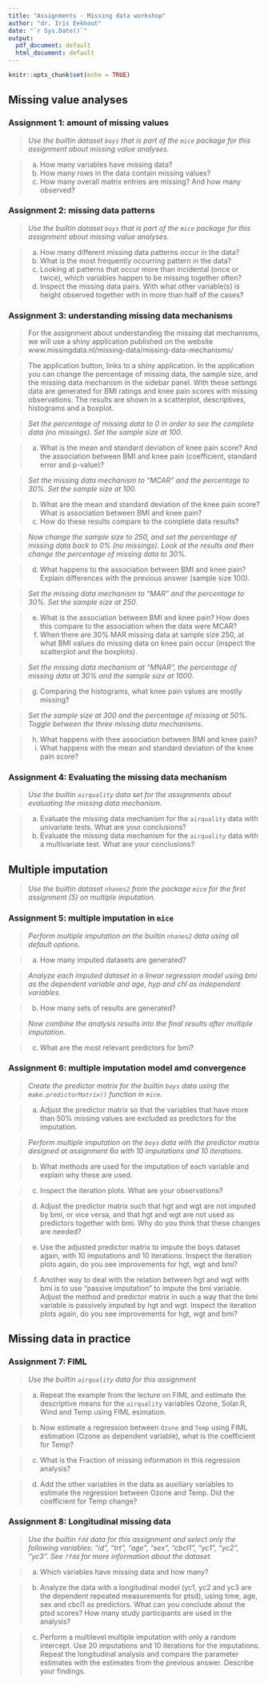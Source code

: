 ```yaml
---
title: "Assignments - Missing data workshop"
author: "dr. Iris Eekhout"
date: "`r Sys.Date()`"
output:
  pdf_document: default
  html_document: default
---
```


```r
knitr::opts_chunk$set(echo = TRUE)
```

## Missing value analyses


### Assignment 1: amount of missing values

> *Use the builtin dataset `boys` that is part of the `mice` package for this assignment about missing value analyses.* 

> a. How many variables have missing data?
> b. How many rows in the data contain missing values?
> c. How many overall matrix entries are missing? And how many observed?


### Assignment 2: missing data patterns

> *Use the builtin dataset `boys` that is part of the `mice` package for this assignment about missing value analyses.* 

> a. How many different missing data patterns occur in the data?
> b. What is the most frequently occurring pattern in the data?
> c. Looking at patterns that occur more than incidental (once or twice), which variables happen to be missing together often?
> d. Inspect the missing data pairs. With what other variable(s) is height observed together with in more than half of the cases?


### Assignment 3: understanding missing data mechanisms

> For the assignment about understanding the missing dat mechanisms, we will use a shiny application published on the website www.missingdata.nl/missing-data/missing-data-mechanisms/

> The application button, links to a shiny application. In the application you can change the percentage of missing data, the sample size, and the missing data mechanism in the sidebar panel. With these settings data are generated for BMI ratings and knee pain scores with missing observations. The results are shown in a scatterplot, descriptives, histograms and a boxplot. 


> *Set the percentage of missing data to 0 in order to see the complete data (no missings). Set the sample size at 100.* 

> a. What is the mean and standard deviation of knee pain score? And the association between BMI and knee pain (coefficient, standard error and p-value)?

> *Set the missing data mechanism to “MCAR” and the percentage to 30%. Set the sample size at 100.*

> b. What are the mean and standard deviation of the knee pain score? What is association between BMI and knee pain?
> c. How do these results compare to the complete data results?

> *Now change the sample size to 250, and set the percentage of missing data back to 0% (no missings). Look at the results and then change the percentage of missing data to 30%.* 

> d. What happens to the association between BMI and knee pain? Explain differences with the previous answer (sample size 100).

> *Set the missing data mechanism to “MAR” and the percentage to 30%. Set the sample size at 250.* 

> e. What is the association between BMI and knee pain? How does this compare to the association when the data were MCAR?
> f. When there are 30% MAR missing data at sample size 250, at what BMI values do missing data on knee pain occur (inspect the scatterplot and the boxplots).

> *Set the missing data mechanism at “MNAR”, the percentage of missing data at 30% and the sample size at 1000.*

> g. Comparing the histograms, what knee pain values are mostly missing?

> *Set the sample size at 300 and the percentage of missing at 50%. Toggle between the three missing data mechanisms.*

> h. What happens with thee association between BMI and knee pain?
> i. What happens with the mean and standard deviation of the knee pain score?

### Assignment 4: Evaluating the missing data mechanism

> *Use the builtin `airquality` data set for the assignments about evaluating the missing data mechanism.*

> a. Evaluate the missing data mechanism for the `airquality` data with univariate tests. What are your conclusions?
> b. Evaluate the missing data mechanism for the `airquality` data with a multivariate test. What are your conclusions?

## Multiple imputation

> *Use the builtin dataset `nhanes2` from the package `mice` for the first assignment (5) on multiple imputation.* 

### Assignment 5: multiple imputation in `mice`

> *Perform multiple imputation on the builtin `nhanes2` data using all default options.*

> a. How many imputed datasets are generated?

> *Analyze each imputed dataset in a linear regression model using bmi as the dependent variable and age, hyp and chl as independent variables.*

> b. How many sets of results are generated?

> *Now combine the analysis results into the final results after multiple imputation.*

> c. What are the most relevant predictors for bmi?


### Assignment 6: multiple imputation model amd convergence

> *Create the predictor matrix for the builtin `boys` data using the `make.predictorMatrix()` function in `mice`.*

> a. Adjust the predictor matrix so that the variables that have more than 50% missing values are excluded as predictors for the imputation. 

> *Perform multiple imputation on the `boys` data with the predictor matrix designed at assignment 6a with 10 imputations and 10 iterations.*

> b. What methods are used for the imputation of each variable and explain why these are used.

> c. Inspect the iteration plots. What are your observations?

> d. Adjust the predictor matrix such that hgt and wgt are not imputed by bmi, or vice versa, and that hgt and wgt are not used as predictors together with bmi. Why do you think that these changes are needed?

> e. Use the adjusted predictor matrix to impute the boys dataset again, with 10 imputations and 10 iterations. Inspect the iteration plots again, do you see improvements for hgt, wgt and bmi?

> f. Another way to deal with the relation between hgt and wgt with bmi is to use "passive imputation" to impute the bmi variable. Adjust the method and predictor matrix in such a way that the bmi variable is passively imputed by hgt and wgt. Inspect the iteration plots again, do you see improvements for hgt, wgt and bmi?

## Missing data in practice

### Assignment 7: FIML

> *Use the builtin `airquality` data for this assignment*

> a. Repeat the example from the lecture on FIML and estimate the descriptive means for the `airquality` variables Ozone, Solar.R, Wind and Temp using FIML esimation. 

> b. Now estimate a regression between `Ozone` and `Temp` using FIML estimation (Ozone as dependent variable), what is the coefficient for Temp?

> c. What is the Fraction of missing information in this regression analysis?

> d. Add the other variables in the data as auxiliary variables to estimate the regression between Ozone and Temp. Did the coefficient for Temp change?


### Assignment 8: Longitudinal missing data

> *Use the builtin `fdd` data for this assignment and select only the following variables: "id", "trt", "age", "sex", "cbcl1", "yc1", "yc2", "yc3". See `?fdd` for more information about the dataset.*

> a. Which variables have missing data and how many?

> b. Analyze the data with a longitudinal model (yc1, yc2 and yc3 are the dependent repeated measurements for ptsd), using time, age, sex and cbcl1 as predictors. What can you conclude about the ptsd scores? How many study participants are used in the analysis?
 
> c. Perform a multilevel multiple imputation with only a random intercept. Use 20 imputations and 10 iterations for the imputations. Repeat the longitudinal analysis and compare the parameter estimates with the estimates from the previous answer. Describe your findings. 



